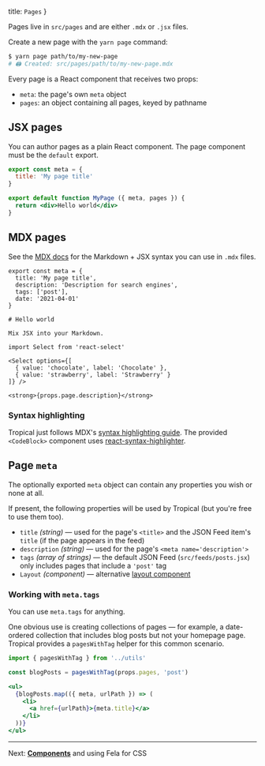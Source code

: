   title: `Pages`
}

Pages live in `src/pages` and are either `.mdx` or `.jsx` files.

Create a new page with the `yarn page` command:

```bash
$ yarn page path/to/my-new-page
# 🖨 Created: src/pages/path/to/my-new-page.mdx
```

Every page is a React component that receives two props:

- `meta`: the page's own `meta` object
- `pages`: an object containing all pages, keyed by pathname

## JSX pages

You can author pages as a plain React component. The page component must be the `default` export.

```jsx
export const meta = {
  title: 'My page title'
}

export default function MyPage ({ meta, pages }) {
  return <div>Hello world</div>
}
```

## MDX pages

See the [MDX docs](https://mdxjs.com/) for the Markdown + JSX syntax you can use in `.mdx` files.

```mdx
export const meta = {
  title: 'My page title',
  description: 'Description for search engines',
  tags: ['post'],
  date: '2021-04-01'
}

# Hello world

Mix JSX into your Markdown.

import Select from 'react-select'

<Select options={[
  { value: 'chocolate', label: 'Chocolate' },
  { value: 'strawberry', label: 'Strawberry' }
]} />

<strong>{props.page.description}</strong>
```

### Syntax highlighting

Tropical just follows MDX's [syntax highlighting guide](https://mdxjs.com/guides/syntax-highlighting). The provided `<CodeBlock>` component uses [react-syntax-highlighter](https://github.com/react-syntax-highlighter/react-syntax-highlighter).

## Page `meta`

The optionally exported `meta` object can contain any properties you wish or none at all.

If present, the following properties will be used by Tropical (but you're free to use them too).

- `title` *(string)* — used for the page's `<title>` and the JSON Feed item's `title` (if the page appears in the feed)
- `description` *(string)* — used for the page's `<meta name='description'>`
- `tags` *(array of strings)* — the default JSON Feed (`src/feeds/posts.jsx`) only includes pages that include a `'post'` tag
- `Layout` *(component)* — alternative [layout component](/docs/layouts)

### Working with `meta.tags`

You can use `meta.tags` for anything.

One obvious use is creating collections of pages — for example, a date-ordered collection that includes blog posts but not your homepage page. Tropical provides a `pagesWithTag` helper for this common scenario.

```jsx
import { pagesWithTag } from '../utils'

const blogPosts = pagesWithTag(props.pages, 'post')

<ul>
  {blogPosts.map(({ meta, urlPath }) => (
    <li>
      <a href={urlPath}>{meta.title}</a>
    </li>
  ))}
</ul>
```

---

Next: [**Components**](/docs/components) and using Fela for CSS
